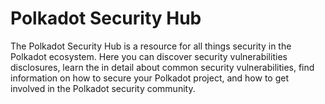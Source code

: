 # Polkadot Security Hub

The Polkadot Security Hub is a resource for all things security in the Polkadot ecosystem. Here you can discover security vulnerabilities disclosures, learn the in detail about common security vulnerabilities, find information on how to secure your Polkadot project, and how to get involved in the Polkadot security community.

<Sections />